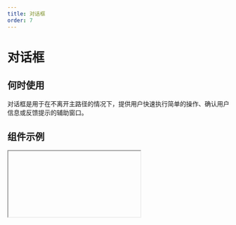 ```yaml
---
title: 对话框
order: 7
---
```


# 对话框

## 何时使用
对话框是用于在不离开主路径的情况下，提供用户快速执行简单的操作、确认用户信息或反馈提示的辅助窗口。

## 组件示例

<Iframe url="https://www.aliwork.com/developer/dialog-v2?isRenderNav=false" />
  
## 组件属性


<AttrTable dataSource={[{
  attr: '标题', 
  code: 'title', 
  type: 'String', 
  demo: '"标题"', 
  dafault:'', 
  desc: ''
}, {
  attr: '宽度', 
  code: 'width', 
  type: 'String', 
  demo: '"520px"', 
  dafault:'', 
  desc: ''
}, {
  attr: '高度', 
  code: 'height', 
  type: 'String', 
  demo: '"600px"', 
  dafault:'', 
  desc: ''
}, {
  attr: '是否显示', 
  code: 'hasMask', 
  type: 'Boolean', 
  demo: 'true', 
  dafault:'', 
  desc: '可选值：true,false'
}, {
  attr: '显示遮罩', 
  code: 'iconName', 
  type: 'String', 
  demo: '"add"', 
  dafault:'', 
  desc: ''
}, {
  attr: '关闭方式', 
  code: 'closeable', 
  type: 'Array', 
  demo: '["mask"]', 
  dafault:'', 
  desc: '可选值："mask", "esc"'
}, 
{
  attr: '显示 footer', 
  code: 'footer', 
  type: 'Boolean', 
  demo: 'true', 
  dafault:'', 
  desc: '可选值：true,false'
}, 
{
  attr: 'footer 对齐方式', 
  code: 'footerAlign', 
  type: 'String', 
  demo: '"right"', 
  dafault:'', 
  desc: '可选值："left", "right", "center"'
}, 
{
  attr: 'footer 排列方式', 
  code: 'footerActions', 
  type: 'String', 
  demo: '"ok, cancel"', 
  dafault:'', 
  desc: '可选值："ok, cancel", "cancel, ok", "ok", "cancel"'
}, 
{
  attr: 'onOk', 
  code: 'onOk', 
  type: 'Function ', 
  demo: 'function onOk() {
  console.log('onOk');
}', 
  dafault:'', 
  desc: ''
}, 
{
  attr: 'onCancel', 
  code: 'onCancel', 
  type: 'Function ', 
  demo: 'function onCancel() {
  console.log('onCancel');
}', 
  dafault:'', 
  desc: ''
}, 
{
  attr: 'onClose', 
  code: 'onClose', 
  type: 'Function ', 
  demo: 'function onClose() {
  console.log('onClose');
}', 
  dafault:'', 
  desc: ''
}, 
{
  attr: 'afterClose', 
  code: 'afterClose', 
  type: 'Function ', 
  demo: 'function afterClose() {
  console.log('afterClose');
}', 
  dafault:'', 
  desc: ''
}, 
{
  attr: 'afterOpen', 
  code: 'afterOpen', 
  type: 'Function ', 
  demo: '', 
  dafault:'', 
  desc: ''
}, 
{
  attr: 'onOpen', 
  code: 'onOpen', 
  type: 'Function ', 
  demo: 'function onOpen() {
  console.log('onOpen')
}', 
  dafault:'', 
  desc: ''
}, 
]}
/>
